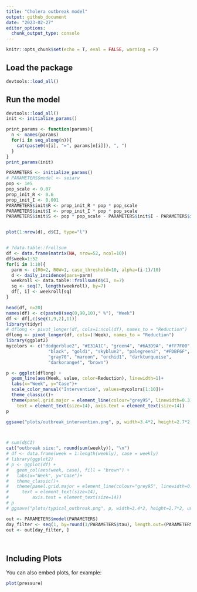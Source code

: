 ```yaml
---
title: "Cholera outbreak model"
output: github_document
date: "2023-02-27"
editor_options: 
  chunk_output_type: console
---
```


```r
knitr::opts_chunk$set(echo = T, eval = FALSE, warning = F)
```

## Load the package

```r
devtools::load_all()
```

## Run the model
```r
devtools::load_all()
init <- initialize_params()

print_params <- function(params){
  n <- names(params)
  for(i in seq_along(n)){
    cat(paste0(n[i], "=", params[n[i]]), ", ")
  }
}
print_params(init)
```

```r
PARAMETERS <- initialize_params()
# PARAMETERS$model <- seiarw
pop <- 1e5
pop_scale <- 0.07
prop_init_R <- 0.6
prop_init_I <- 0.001 
PARAMETERS$init$R <- prop_init_R * pop * pop_scale
PARAMETERS$init$I <- prop_init_I * pop * pop_scale
PARAMETERS$init$S <- pop * pop_scale - PARAMETERS$init$I - PARAMETERS$init$I


plot(1:nrow(d), d$CI, type="l")


# ?data.table::frollsum
df <- data.frame(matrix(NA, nrow=52, ncol=10))
df$week=1:52
for(i in 1:10){
  parm <- c(R0=2, R0W=1, case_threshold=10, alpha=(i-1)/10)
  d <- daily_incidence(pars=parm)
  weekroll <- data.table::frollsum(d$CI, n=7)
  sq <- seq(7, length(weekroll), by=7)
  df[, i] <- weekroll[sq]
}

head(df, n=20)
names(df) <- c(paste0(seq(0,90,10)," %"), "Week")
df <- df[,c(seq(1,9,2),11)]
library(tidyr)
# dflong <- pivot_longer(df, cols=1:ncol(df), names_to = "Reduction")
dflong <- pivot_longer(df, cols=(!Week), names_to = "Reduction")
library(ggplot2)
mycolors <- c("dodgerblue2", "#E31A1C", "green4", "#6A3D9A", "#FF7F00",
                "black", "gold1", "skyblue2", "palegreen2", "#FDBF6F",
                "gray70", "maroon", "orchid1", "darkturquoise",
                "darkorange4", "brown")

p <- ggplot(dflong) +
  geom_line(aes(Week, value, color=Reduction), linewidth=1)+
  labs(x="Week", y="Case")+
  scale_color_manual("Intervention", values=mycolors[1:10])+
  theme_classic()+
  theme(panel.grid.major = element_line(colour="grey95", linewidth=0.3),
    text = element_text(size=14), axis.text = element_text(size=14))
p

ggsave("plots/outbreak_intervention.png", p, width=3.4*2, height=2.7*2, unit="in")



# sum(d$CI)
cat("outbreak size:", round(sum(weekly)), "\n")
# df <- data.frame(week = 1:length(weekly), case = weekly)
# library(ggplot2)
# p <- ggplot(df) +
#   geom_col(aes(week, case), fill = "brown") + 
#   labs(x="Week", y="Case")+
#   theme_classic()+
#   theme(panel.grid.major = element_line(colour="grey95", linewidth=0.3),
#     text = element_text(size=14),
#         axis.text = element_text(size=14))
# p
# ggsave("plots/typical_outbreak.png", p, width=3.4*2, height=2.7*2, unit="in")

out <- PARAMETERS$model(PARAMETERS)
day_filter <- seq(1, by=round(1/PARAMETERS$tau), length.out=(PARAMETERS$ndays+1))
out <- out[day_filter, ]




```


## Including Plots

You can also embed plots, for example:

```r
plot(pressure)
```


